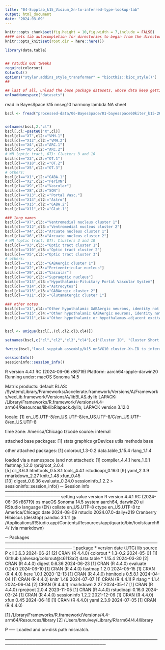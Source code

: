 ```yaml
---
title: "04-Supptab_k15_Visium_Xn-to-inferred-type-lookup-tab"
output: html_document
date: "2024-08-09"
---
```


```r
knitr::opts_chunk$set(fig.height = 10,fig.width = 7,include = FALSE)
#### sets tab autocompletion for directories to begin from the directory containing the .Rproj session, instead of the script's directory if different
knitr::opts_knit$set(root.dir = here::here())

library(data.table)


## rstudio GUI tweaks
require(colorout)
ColorOut()
options("styler.addins_style_transformer" = "biocthis::bioc_style()")
##

## last of all, unload the base package datasets, whose data keep getting in the way of autocompletions (e.g., Theoph is priortized over TRUE)
unloadNamespace("datasets")
```

read in BayesSpace k15 nnsvg10 harmony lambda NA sheet
```r
bscl <- fread("processed-data/06-BayesSpace/01-bayesspace60kiter_k15-20-31_out/BSpace_k15_HARMONYlmbna_nnsvg10.txt")


setnames(bscl,2,"cl")
bscl[,cl:=paste0("X",cl)]
bscl[cl=="X7",cl2:="VMH.1"]
bscl[cl=="X12",cl2:="VMH.2"]
bscl[cl=="X4",cl2:="ARC.1"]
bscl[cl=="X6",cl2:="ARC.2"]
# WM (optic tract, OT): Clusters 3 and 10
bscl[cl=="X3",cl2:="OT.1"]
bscl[cl=="X10",cl2:="OT.2"]
bscl[cl=="X5",cl2:="OT.3"]
# others:
bscl[cl=="X1",cl2:="GABA.1"]
bscl[cl=="X2",cl2:="PeriVN"]
bscl[cl=="X9",cl2:="Vascular"]
bscl[cl=="X8",cl2:="SON"]
bscl[cl=="X13",cl2:="Portal Vasc."]
bscl[cl=="X14",cl2:="Astro"]
bscl[cl=="X15",cl2:="GABA.2"]
bscl[cl=="X11",cl2:="Glut.1"]

### long names
bscl[cl=="X7",cl3:="Ventromedial nucleus cluster 1"]
bscl[cl=="X12",cl3:="Ventromedial nucleus cluster 2"]
bscl[cl=="X4",cl3:="Arcuate nucleus cluster 1"]
bscl[cl=="X6",cl3:="Arcuate nucleus cluster 2"]
# WM (optic tract, OT): Clusters 3 and 10
bscl[cl=="X3",cl3:="Optic tract cluster 1"]
bscl[cl=="X10",cl3:="Optic tract cluster 2"]
bscl[cl=="X5",cl3:="Optic tract cluster 3"]
# others:
bscl[cl=="X1",cl3:="GABAergic cluster 1"]
bscl[cl=="X2",cl3:="Periventricular nucleus"]
bscl[cl=="X9",cl3:="Vascular"]
bscl[cl=="X8",cl3:="Supraoptic nucleus"]
bscl[cl=="X13",cl3:="Hypothalamic-Pituitary Portal Vascular System"]
bscl[cl=="X14",cl3:="Astrocytes"]
bscl[cl=="X15",cl3:="GABAergic cluster 2"]
bscl[cl=="X11",cl3:="Glutamatergic cluster 1"]

### other notes
bscl[cl=="X1",cl4:="Other hypothalamic GABAergic neurons, identity not established"]
bscl[cl=="X15",cl4:="Other hypothalamic GABAergic neurons, identity not established"]
bscl[cl=="X11",cl4:="Other hypothalamic or hypothalamus-adjacent excitatory neurons, identity not established"]


bscl <- unique(bscl[,.(cl,cl2,cl3,cl4)])

setnames(bscl,c("cl","cl2","cl3","cl4"),c("Cluster ID", "Cluster Short Name","Cluster Full Name","Other Notes"))

fwrite(bscl,"local_supptab_assembly/k15_nnSVG10_cluster-Xn-ID_to_inferred_type_lookuptable.txt",sep='\t',quote=F)

```

```r
sessionInfo()
sessioninfo::session_info()
```
R version 4.4.1 RC (2024-06-06 r86719)
Platform: aarch64-apple-darwin20
Running under: macOS Sonoma 14.5

Matrix products: default
BLAS:   /System/Library/Frameworks/Accelerate.framework/Versions/A/Frameworks/vecLib.framework/Versions/A/libBLAS.dylib 
LAPACK: /Library/Frameworks/R.framework/Versions/4.4-arm64/Resources/lib/libRlapack.dylib;  LAPACK version 3.12.0

locale:
[1] en_US.UTF-8/en_US.UTF-8/en_US.UTF-8/C/en_US.UTF-8/en_US.UTF-8

time zone: America/Chicago
tzcode source: internal

attached base packages:
[1] stats     graphics  grDevices utils     methods   base     

other attached packages:
[1] colorout_1.3-0.2  data.table_1.15.4 rlang_1.1.4      

loaded via a namespace (and not attached):
 [1] compiler_4.4.1    here_1.0.1        fastmap_1.2.0     rprojroot_2.0.4  
 [5] cli_3.6.3         htmltools_0.5.8.1 tools_4.4.1       rstudioapi_0.16.0
 [9] yaml_2.3.9        rmarkdown_2.27    knitr_1.48        xfun_0.45        
[13] digest_0.6.36     evaluate_0.24.0   sessioninfo_1.2.2
> sessioninfo::session_info()
─ Session info ────────────────────────────────────────────────────────────────────
 setting  value
 version  R version 4.4.1 RC (2024-06-06 r86719)
 os       macOS Sonoma 14.5
 system   aarch64, darwin20
 ui       RStudio
 language (EN)
 collate  en_US.UTF-8
 ctype    en_US.UTF-8
 tz       America/Chicago
 date     2024-08-09
 rstudio  2024.07.0-daily+219 Cranberry Hibiscus (desktop)
 pandoc   3.1.11 @ /Applications/RStudio.app/Contents/Resources/app/quarto/bin/tools/aarch64/ (via rmarkdown)

─ Packages ────────────────────────────────────────────────────────────────────────
 ! package     * version date (UTC) lib source
 P cli           3.6.3   2024-06-21 [2] CRAN (R 4.4.0)
   colorout    * 1.3-0.2 2024-05-01 [1] Github (jalvesaq/colorout@c6113a2)
   data.table  * 1.15.4  2024-03-30 [2] CRAN (R 4.4.0)
   digest        0.6.36  2024-06-23 [1] CRAN (R 4.4.0)
   evaluate      0.24.0  2024-06-10 [1] CRAN (R 4.4.0)
   fastmap       1.2.0   2024-05-15 [1] CRAN (R 4.4.0)
   here          1.0.1   2020-12-13 [1] CRAN (R 4.4.0)
   htmltools     0.5.8.1 2024-04-04 [1] CRAN (R 4.4.0)
   knitr         1.48    2024-07-07 [1] CRAN (R 4.4.1)
 P rlang       * 1.1.4   2024-06-04 [2] CRAN (R 4.4.1)
   rmarkdown     2.27    2024-05-17 [1] CRAN (R 4.4.0)
   rprojroot     2.0.4   2023-11-05 [1] CRAN (R 4.4.0)
   rstudioapi    0.16.0  2024-03-24 [1] CRAN (R 4.4.0)
   sessioninfo   1.2.2   2021-12-06 [1] CRAN (R 4.4.0)
   xfun          0.45    2024-06-16 [1] CRAN (R 4.4.0)
   yaml          2.3.9   2024-07-05 [1] CRAN (R 4.4.0)

 [1] /Library/Frameworks/R.framework/Versions/4.4-arm64/Resources/library
 [2] /Users/bmulvey/Library/R/arm64/4.4/library

 P ── Loaded and on-disk path mismatch.

───────────────────────────────────────────────────────────────────────────────────